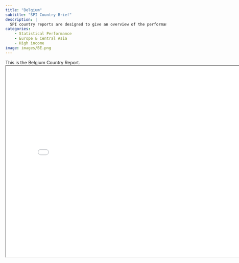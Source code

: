 ```yaml
---
title: "Belgium"
subtitle: "SPI Country Brief"
description: |
  SPI country reports are designed to give an overview of the performance of Belgium.
categories:
    - Statistical Performance
    - Europe & Central Asia
    - High income
image: images/BE.png
---
```


This is the Belgium Country Report.
<iframe src="charts/Belgium_chart.html" width="800" height="600"></iframe>

